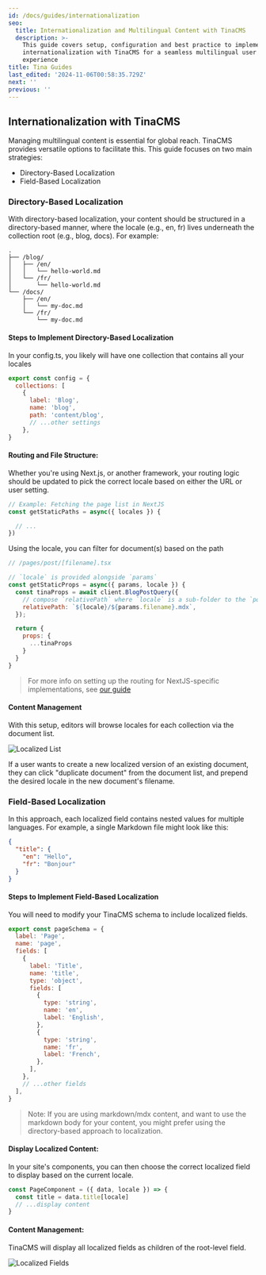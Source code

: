 ```yaml
---
id: /docs/guides/internationalization
seo:
  title: Internationalization and Multilingual Content with TinaCMS
  description: >-
    This guide covers setup, configuration and best practice to implement
    internationalization with TinaCMS for a seamless multilingual user
    experience
title: Tina Guides
last_edited: '2024-11-06T00:58:35.729Z'
next: ''
previous: ''
---
```


## Internationalization with TinaCMS

Managing multilingual content is essential for global reach. TinaCMS provides versatile options to facilitate this. This guide focuses on two main strategies:

* Directory-Based Localization
* Field-Based Localization

### Directory-Based Localization

With directory-based localization, your content should be structured in a directory-based manner, where the locale (e.g., en, fr) lives underneath the collection root (e.g., blog, docs). For example:

```text
.
├── /blog/
│   ├── /en/
│   │   └── hello-world.md
│   └── /fr/
│       └── hello-world.md
└── /docs/
    ├── /en/
    │   └── my-doc.md
    └── /fr/
        └── my-doc.md
```

#### Steps to Implement Directory-Based Localization

In your config.ts, you likely will have one collection that contains all your locales

```jsx
export const config = {
  collections: [
    {
      label: 'Blog',
      name: 'blog',
      path: 'content/blog',
      // ...other settings
    },
}
```

#### Routing and File Structure:

Whether you're using Next.js, or another framework, your routing logic should be updated to pick the correct locale based on either the URL or user setting.

```jsx
// Example: Fetching the page list in NextJS
const getStaticPaths = async({ locales }) {

  // ...
})
```

Using the locale, you can filter for document(s) based on the path

```jsx
// /pages/post/[filename].tsx

// `locale` is provided alongside `params`
const getStaticProps = async({ params, locale }) {
  const tinaProps = await client.BlogPostQuery({
    // compose `relativePath` where `locale` is a sub-folder to the `post`
    relativePath: `${locale}/${params.filename}.mdx`,
  });

  return {
    props: {
      ...tinaProps
    }
  }
}
```

> For more info on setting up the routing for NextJS-specific implementations, see [our guide](/guides/nextjs-internationalization/)

#### Content Management

With this setup, editors will browse locales for each collection via the document list.

![Localized List](/img/docs/i18n/lang-folders.png)

If a user wants to create a new localized version of an existing document, they can click "duplicate document" from the document list, and prepend the desired locale in the new document's filename.

### Field-Based Localization

In this approach, each localized field contains nested values for multiple languages. For example, a single Markdown file might look like this:

```json
{
  "title": {
    "en": "Hello",
    "fr": "Bonjour"
  }
}
```

#### Steps to Implement Field-Based Localization

You will need to modify your TinaCMS schema to include localized fields.

```js
export const pageSchema = {
  label: 'Page',
  name: 'page',
  fields: [
    {
      label: 'Title',
      name: 'title',
      type: 'object',
      fields: [
        {
          type: 'string',
          name: 'en',
          label: 'English',
        },
        {
          type: 'string',
          name: 'fr',
          label: 'French',
        },
      ],
    },
    // ...other fields
  ],
}
```

> Note: If you are using markdown/mdx content, and want to use the markdown body for your content, you might prefer using the directory-based approach to localization.

#### Display Localized Content:

In your site's components, you can then choose the correct localized field to display based on the current locale.

```jsx
const PageComponent = ({ data, locale }) => {
  const title = data.title[locale]
  // ...display content
}
```

#### Content Management:

TinaCMS will display all localized fields as children of the root-level field.

![Localized Fields](/img/docs/i18n/localized-fields.png)
